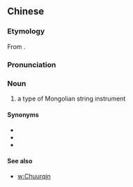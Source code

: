 ==Chinese==
{{zh-forms|s=朝尔}}

===Etymology===
From {{etyl|mn|zh}} {{m|mn|цуур||fife}}.

===Pronunciation===
{{zh-pron
|m=cháo'ěr
|cat=n
}}

===Noun===
{{zh-noun}}

# a type of Mongolian string instrument

====Synonyms====
* {{zh-l|潮爾}}
* {{zh-l|朝爾琴}}
* {{zh-l|潮爾琴}}

====See also====
* [[w:Chuurqin]]